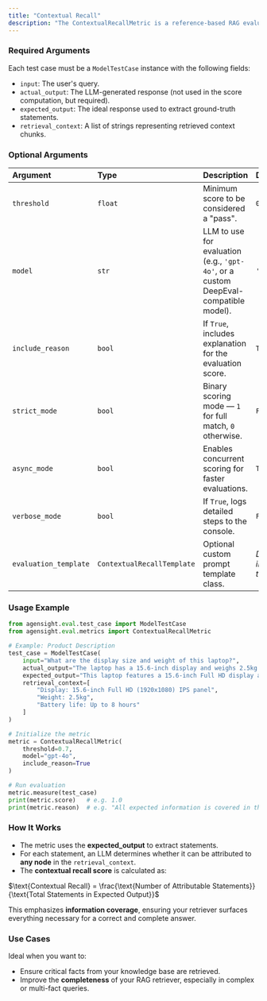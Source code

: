 ```yaml
---
title: "Contextual Recall"
description: "The ContextualRecallMetric is a reference-based RAG evaluation metric designed to measure how completely your retrieval context covers the information needed to generate the ideal answer. It uses LLM-as-a-judge to assess whether statements in the expected_output are attributable to the retrieved context. This metric is especially useful for evaluating the completeness of a retriever in your RAG pipeline."
---
```


### Required Arguments

Each test case must be a `ModelTestCase` instance with the following fields:

- `input`: The user's query.
- `actual_output`: The LLM-generated response (not used in the score computation, but required).
- `expected_output`: The ideal response used to extract ground-truth statements.
- `retrieval_context`: A list of strings representing retrieved context chunks.

### Optional Arguments

| Argument              | Type                       | Description                                                                          | Default                     |
| :-------------------- | :------------------------- | :----------------------------------------------------------------------------------- | :-------------------------- |
| `threshold`           | `float`                    | Minimum score to be considered a "pass".                                             | `0.5`                       |
| `model`               | `str`                      | LLM to use for evaluation (e.g., `'gpt-4o'`, or a custom DeepEval-compatible model). | `'gpt-4o'`                  |
| `include_reason`      | `bool`                     | If `True`, includes explanation for the evaluation score.                            | `True`                      |
| `strict_mode`         | `bool`                     | Binary scoring mode — `1` for full match, `0` otherwise.                             | `False`                     |
| `async_mode`          | `bool`                     | Enables concurrent scoring for faster evaluations.                                   | `True`                      |
| `verbose_mode`        | `bool`                     | If `True`, logs detailed steps to the console.                                       | `False`                     |
| `evaluation_template` | `ContextualRecallTemplate` | Optional custom prompt template class.                                               | _Default internal template_ |

### Usage Example

```python
from agensight.eval.test_case import ModelTestCase
from agensight.eval.metrics import ContextualRecallMetric

# Example: Product Description
test_case = ModelTestCase(
    input="What are the display size and weight of this laptop?",
    actual_output="The laptop has a 15.6-inch display and weighs 2.5kg.",
    expected_output="This laptop features a 15.6-inch Full HD display and weighs 2.5 kilograms.",
    retrieval_context=[
        "Display: 15.6-inch Full HD (1920x1080) IPS panel",
        "Weight: 2.5kg",
        "Battery life: Up to 8 hours"
    ]
)

# Initialize the metric
metric = ContextualRecallMetric(
    threshold=0.7,
    model="gpt-4o",
    include_reason=True
)

# Run evaluation
metric.measure(test_case)
print(metric.score)   # e.g. 1.0
print(metric.reason)  # e.g. "All expected information is covered in the context."
```

### How It Works

- The metric uses the **expected_output** to extract statements.
- For each statement, an LLM determines whether it can be attributed to **any node** in the `retrieval_context`.
- The **contextual recall score** is calculated as:

$\text{Contextual Recall} = \frac{\text{Number of Attributable Statements}}{\text{Total Statements in Expected Output}}$

This emphasizes **information coverage**, ensuring your retriever surfaces everything necessary for a correct and complete answer.

### Use Cases

Ideal when you want to:

- Ensure critical facts from your knowledge base are retrieved.
- Improve the **completeness** of your RAG retriever, especially in complex or multi-fact queries.